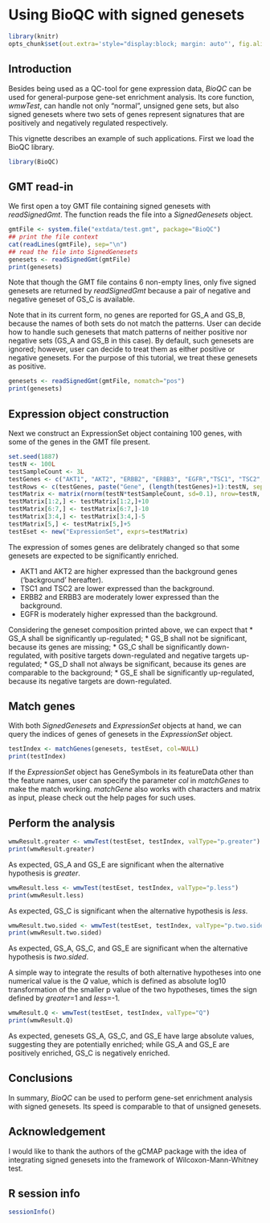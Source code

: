 <!--
%\VignetteEngine{knitr::docco_linear}
%\VignetteIndexEntry{Using BioQC with signed genesets}
-->

Using BioQC with signed genesets
================================
```r
library(knitr)
opts_chunk$set(out.extra='style="display:block; margin: auto"', fig.align="center")
```

Introduction
------------

Besides being used as a QC-tool for gene expression data, _BioQC_ can be used for general-purpose gene-set enrichment analysis. Its core function, _wmwTest_, can handle not only "normal", unsigned gene sets, but also signed genesets where two sets of genes represent signatures that are positively and negatively regulated respectively. 

This vignette describes an example of such applications. First we load the BioQC library.

```r
library(BioQC)
```

GMT read-in
----------
We first open a toy GMT file containing signed genesets with _readSignedGmt_. The function reads the file into a _SignedGenesets_ object.

```r
gmtFile <- system.file("extdata/test.gmt", package="BioQC")
## print the file context
cat(readLines(gmtFile), sep="\n")
## read the file into SignedGenesets
genesets <- readSignedGmt(gmtFile)
print(genesets)
```

Note that though the GMT file contains 6 non-empty lines, only five signed genesets are returned by _readSignedGmt_ because a pair of negative and negative geneset of GS_C is available.

Note that in its current form, no genes are reported for GS_A and GS_B, because the names of both sets do not match the patterns. User can decide how to handle such genesets that match patterns of neither positive nor negative sets (GS_A and GS_B in this case). By default, such genesets are ignored; however, user can decide to treat them as either positive or negative genesets. For the purpose of this tutorial, we treat these genesets as positive.

```r
genesets <- readSignedGmt(gmtFile, nomatch="pos")
print(genesets)
```

Expression object construction
------------------------------
Next we construct an ExpressionSet object containing 100 genes, with some of the genes in the GMT file present. 

```r
set.seed(1887)
testN <- 100L
testSampleCount <- 3L
testGenes <- c("AKT1", "AKT2", "ERBB2", "ERBB3", "EGFR","TSC1", "TSC2", "GATA2", "GATA4", "GATA1", "GATA3")
testRows <- c(testGenes, paste("Gene", (length(testGenes)+1):testN, sep=""))
testMatrix <- matrix(rnorm(testN*testSampleCount, sd=0.1), nrow=testN, dimnames=list(testRows, NULL))
testMatrix[1:2,] <- testMatrix[1:2,]+10
testMatrix[6:7,] <- testMatrix[6:7,]-10
testMatrix[3:4,] <- testMatrix[3:4,]-5
testMatrix[5,] <- testMatrix[5,]+5
testEset <- new("ExpressionSet", exprs=testMatrix)
```
The expression of somes genes are delibrately changed so that some genesets are expected to be significantly enriched.

* AKT1 and AKT2 are higher expressed than the background genes ('background' hereafter). 
* TSC1 and TSC2 are lower expressed than the background.
* ERBB2 and ERBB3 are moderately lower expressed than the background.
* EGFR is moderately higher expressed than the background.

Considering the geneset composition printed above, we can expect that
* GS_A shall be significantly up-regulated; 
* GS_B shall not be significant, because its genes are missing;
* GS_C shall be significantly down-regulated, with positive targets down-regulated and negative targets up-regulated;
* GS_D shall not always be significant, because its genes are comparable to the background;
* GS_E shall be significantly up-regulated, because its negative targets are down-regulated.


Match genes
-----------

With both _SignedGenesets_ and _ExpressionSet_ objects at hand, we can query the indices of genes of genesets in the _ExpressionSet_ object.

```r
testIndex <- matchGenes(genesets, testEset, col=NULL)
print(testIndex)
```

If the _ExpressionSet_ object has GeneSymbols in its featureData other than the feature names, user can specify the parameter _col_ in _matchGenes_ to make the match working. _matchGene_ also works with characters and matrix as input, please check out the help pages for such uses.

Perform the analysis
--------------------

```r
wmwResult.greater <- wmwTest(testEset, testIndex, valType="p.greater")
print(wmwResult.greater)
```

As expected, GS\_A and GS\_E are significant when the alternative hypothesis is _greater_.

```r
wmwResult.less <- wmwTest(testEset, testIndex, valType="p.less")
print(wmwResult.less)
```
As expected, GS\_C is significant when the alternative hypothesis is _less_.

```r
wmwResult.two.sided <- wmwTest(testEset, testIndex, valType="p.two.sided")
print(wmwResult.two.sided)
```

As expected, GS\_A, GS\_C, and GS\_E are significant when the alternative hypothesis is _two.sided_. 

A simple way to integrate the results of both alternative hypotheses into one numerical value is the _Q_ value, which is defined as absolute log10 transformation of the smaller p value of the two hypotheses, times the sign defined by _greater_=1 and _less_=-1.

```r
wmwResult.Q <- wmwTest(testEset, testIndex, valType="Q")
print(wmwResult.Q)
```

As expected, genesets GS\_A, GS\_C, and GS\_E have large absolute values, suggesting they are potentially enriched; while GS\_A and GS\_E are positively enriched, GS\_C is negatively enriched.

Conclusions
-----------
In summary, _BioQC_ can be used to perform gene-set enrichment analysis with signed genesets. Its speed is comparable to that of unsigned genesets.

Acknowledgement
----------------
I would like to thank the authors of the gCMAP package with the idea of integrating signed genesets into the framework of Wilcoxon-Mann-Whitney test.

R session info
--------------
```r
sessionInfo()
```
